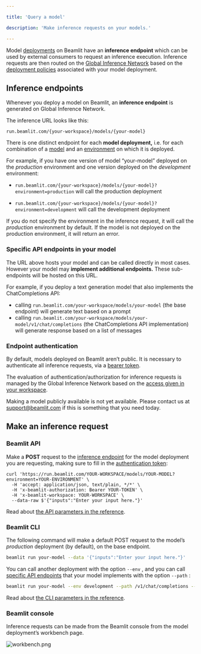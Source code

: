 ```yaml
---

title: 'Query a model'

description: 'Make inference requests on your models.'

---
```


Model [deployments](Model-deployment.md) on Beamlit have an **inference endpoint** which can be used by external consumers to request an inference execution. Inference requests are then routed on the [Global Inference Network](Global-Inference-Network.md) based on the [deployment policies](Model-deployment.md) associated with your model deployment. 

## Inference endpoints

Whenever you deploy a model on Beamlit, an **inference endpoint** is generated on Global Inference Network.

The inference URL looks like this:

`run.beamlit.com/{your-workspace}/models/{your-model}`

There is one distinct endpoint for each **model deployment,** i.e. for each combination of a [model](Model-deployment.md) and an [environment](../Model-Governance/Environments.md) on which it is deployed. 

For example, if you have one version of model “your-model” deployed on the *production* environment and one version deployed on the *development* environment:

- `run.beamlit.com/{your-workspace}/models/{your-model}?environment=production` will call the production deployment

- `run.beamlit.com/{your-workspace}/models/{your-model}?environment=development` will call the development deployment

If you do not specify the environment in the inference request, it will call the *production* environment by default. If the model is not deployed on the production environment, it will return an error.

### Specific API endpoints in your model

The URL above hosts your model and can be called directly in most cases. However your model may **implement additional endpoints.** These sub-endpoints will be hosted on this URL.

For example, if you deploy a text generation model that also implements the ChatCompletions API:

- calling `run.beamlit.com/your-workspace/models/your-model` (the base endpoint) will generate text based on a prompt
- calling `run.beamlit.com/your-workspace/models/your-model/v1/chat/completions` (the ChatCompletions API implementation) will generate response based on a list of messages

### Endpoint authentication

By default, models deployed on Beamlit aren’t public. It is necessary to authenticate all inference requests, via a [bearer token](../Security/Access-tokens.md).

The evaluation of authentication/authorization for inference requests is managed by the Global Inference Network based on the [access given in your workspace](../Security/Workspace-access-control.md).

<Info>Making a model publicly available is not yet available. Please contact us at [support@beamlit.com](mailto:support@beamlit.com) if this is something that you need today.</Info>

## Make an inference request

### Beamlit API

Make a **POST** request to the [inference endpoint](Query-a-model.md) for the model deployment you are requesting, making sure to fill in the [authentication token](Query-a-model.md):

```
curl 'https://run.beamlit.com/YOUR-WORKSPACE/models/YOUR-MODEL?environment=YOUR-ENVIRONMENT' \
  -H 'accept: application/json, text/plain, */*' \
  -H 'x-beamlit-authorization: Bearer YOUR-TOKEN' \
  -H 'x-beamlit-workspace: YOUR-WORKSPACE' \
  --data-raw $'{"inputs":"Enter your input here."}'
```

Read about [the API parameters in the reference](https://docs.beamlit.com/api-reference/inference).

### Beamlit CLI

The following command will make a default POST request to the model’s *production* deployment (by default), on the base endpoint.

```bash
beamlit run your-model --data '{"inputs":"Enter your input here."}'
```

You can call another deployment with the option `--env` , and you can call [specific API endpoints](Query-a-model.md) that your model implements with the option `--path` :

```bash
beamlit run your-model --env development --path /v1/chat/completions --data '{"inputs":"Hello there!"}' 
```

Read about [the CLI parameters in the reference](https://docs.beamlit.com/cli-reference/beamlit_run).

### Beamlit console

Inference requests can be made from the Beamlit console from the model deployment’s workbench page.

![workbench.png](Query-a-model/workbench.png)